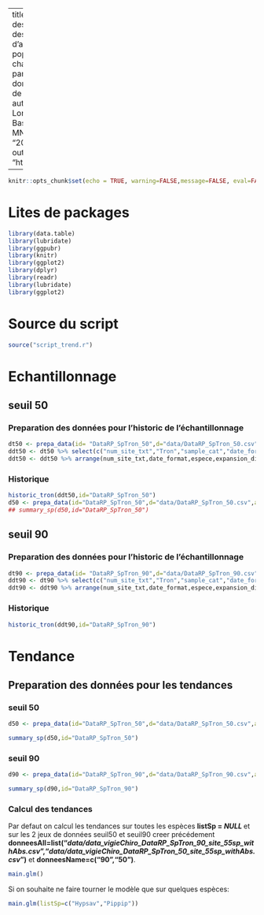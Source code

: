 
---
title: "Estimation des tendances et des variation d'abondance des populations de chauve-souris à partir des données issues de Vigie-Chiro"
author: "Romain Lorrilliere & Yves Bas (CESCo, MNHN)"
date: "2019-12-17"
output: "html_document"

---


```r
knitr::opts_chunk$set(echo = TRUE, warning=FALSE,message=FALSE, eval=FALSE)

```




# Lites de packages


```r
library(data.table)
library(lubridate)
library(ggpubr)
library(knitr)
library(ggplot2)
library(dplyr)
library(readr)
library(lubridate)
library(ggplot2)

```



# Source du script

```r
source("script_trend.r")
``` 




# Echantillonnage

## seuil 50

### Preparation des données pour l'historic de l'échantillonnage 

```r

dt50 <- prepa_data(id= "DataRP_SpTron_50",d="data/DataRP_SpTron_50.csv",aggregate_site=FALSE,add_abs=TRUE)
ddt50 <- dt50 %>% select(c("num_site_txt","Tron","sample_cat","date_format","year","julian","espece","expansion_direct","nb_contacts"))
ddt50 <- ddt50 %>% arrange(num_site_txt,date_format,espece,expansion_direct)

``` 

### Historique

```r

historic_tron(ddt50,id="DataRP_SpTron_50")
d50 <- prepa_data(id="DataRP_SpTron_50",d="data/DataRP_SpTron_50.csv",aggregate_site=TRUE,add_abs=TRUE)
## summary_sp(d50,id="DataRP_SpTron_50")

```


## seuil 90

### Preparation des données pour l'historic de l'échantillonnage 

```r

dt90 <- prepa_data(id= "DataRP_SpTron_90",d="data/DataRP_SpTron_90.csv",aggregate_site=FALSE,add_abs=TRUE)
ddt90 <- dt90 %>% select(c("num_site_txt","Tron","sample_cat","date_format","year","julian","espece","expansion_direct","nb_contacts"))
ddt90 <- ddt90 %>% arrange(num_site_txt,date_format,espece,expansion_direct)

``` 

### Historique

```r

historic_tron(ddt90,id="DataRP_SpTron_90")

```




# Tendance

## Preparation des données pour les tendances

### seuil 50

```r

d50 <- prepa_data(id="DataRP_SpTron_50",d="data/DataRP_SpTron_50.csv",aggregate_site=TRUE,add_abs=TRUE)

```

```r

summary_sp(d50,id="DataRP_SpTron_50")

```


### seuil 90

```r

d90 <- prepa_data(id="DataRP_SpTron_90",d="data/DataRP_SpTron_90.csv",aggregate_site=TRUE,add_abs=TRUE)

```

```r

summary_sp(d90,id="DataRP_SpTron_90")

```

### Calcul des tendances 

Par defaut on calcul les tendances sur toutes les espèces __listSp =
_NULL_ __ et sur les 2 jeux de données seuil50 et seuil90 creer
précédement
__donneesAll=list("_data/data_vigieChiro_DataRP_SpTron_90_site_55sp_withAbs.csv_","_data/data_vigieChiro_DataRP_SpTron_50_site_55sp_withAbs.csv_")__
et __donneesName=c("90","50")__. 

```r

main.glm()

```



Si on souhaite ne faire tourner le modèle que sur quelques espèces: 

```r

main.glm(listSp=c("Hypsav","Pippip"))

``` 




